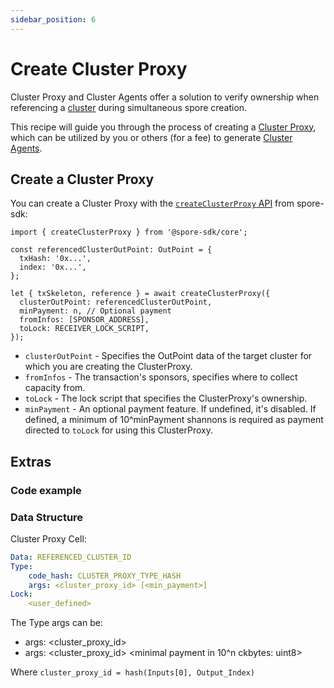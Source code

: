 ```yaml
---
sidebar_position: 6
---
```



# Create Cluster Proxy

Cluster Proxy and Cluster Agents offer a solution to verify ownership when referencing a [cluster](/glossary/terms#cluster) during simultaneous spore creation.

This recipe will guide you through the process of creating a [Cluster Proxy](/glossary/terms#cluster-proxy), which can be utilized by you or others (for a fee) to generate [Cluster Agents](/glossary/terms#cluster-agent).

## Create a Cluster Proxy

You can create a Cluster Proxy with the [`createClusterProxy` API](https://github.com/sporeprotocol/spore-sdk/blob/beta/docs/core/composed-apis.md#createclusterproxy) from spore-sdk:

```tsx
import { createClusterProxy } from '@spore-sdk/core';

const referencedClusterOutPoint: OutPoint = {
  txHash: '0x...',
  index: '0x...',
};

let { txSkeleton, reference } = await createClusterProxy({
  clusterOutPoint: referencedClusterOutPoint,
  minPayment: n, // Optional payment
  fromInfos: [SPONSOR_ADDRESS],
  toLock: RECEIVER_LOCK_SCRIPT,
});
```

- `clusterOutPoint` - Specifies the OutPoint data of the target cluster for which you are creating the ClusterProxy.
- `fromInfos` - The transaction's sponsors, specifies where to collect capacity from.
- `toLock` - The lock script that specifies the ClusterProxy's ownership.
- `minPayment` - An optional payment feature. If undefined, it's disabled. If defined, a minimum of 10^minPayment shannons is required as payment directed to `toLock` for using this ClusterProxy.

## Extras

### Code example

<EmbedCard
title="createClusterProxy.ts"
href="https://github.com/sporeprotocol/spore-sdk/blob/beta/examples/secp256k1/apis/createClusterProxy.ts"
description="Create a Cluster Proxy"
className="margin-top--sm"
/>

### Data Structure
Cluster Proxy Cell:

```yaml
Data: REFERENCED_CLUSTER_ID
Type:
    code_hash: CLUSTER_PROXY_TYPE_HASH
    args: <cluster_proxy_id> [<min_payment>]
Lock:
    <user_defined>
```

The Type args can be:

- args: <cluster_proxy_id>
- args: <cluster_proxy_id> <minimal payment in 10^n ckbytes: uint8>

Where `cluster_proxy_id = hash(Inputs[0], Output_Index)`


